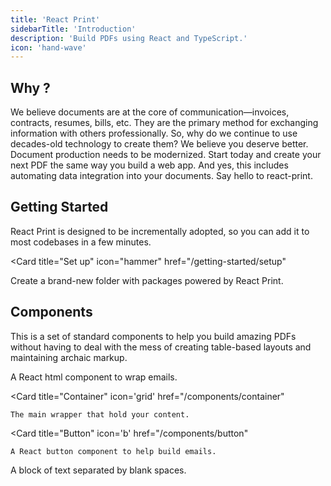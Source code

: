 ```yaml
---
title: 'React Print'
sidebarTitle: 'Introduction'
description: 'Build PDFs using React and TypeScript.'
icon: 'hand-wave'
---
```


## Why ?
We believe documents are at the core of communication—invoices, contracts, resumes, bills, etc. They are the primary method for exchanging information with others professionally. So, why do we continue to use decades-old technology to create them? We believe you deserve better. Document production needs to be modernized. Start today and create your next PDF the same way you build a web app. And yes, this includes automating data integration into your documents. Say hello to react-print.

## Getting Started

React Print is designed to be incrementally adopted, so you can add it to most codebases in a few minutes.

<Card
title="Set up"
icon="hammer"
href="/getting-started/setup"
>
Create a brand-new folder with packages powered by React Print.
</Card>

## Components
This is a set of standard components to help you build amazing PDFs without having to deal with the mess of creating table-based layouts and maintaining archaic markup.

<CardGroup>
  <Card title="Headings" icon='up' href="/components/headings">
    A React html component to wrap emails.
  </Card>

  <Card
    title="Container"
    icon='grid'
    href="/components/container"
  >

    The main wrapper that hold your content.
  </Card>

  <Card
    title="Button"
    icon='b'
    href="/components/button"
  >
    A React button component to help build emails.
  </Card>

  <Card title="Text" icon='text-size' href="/components/text">
    A block of text separated by blank spaces.
  </Card>
</CardGroup>